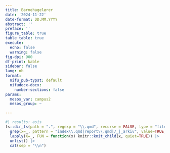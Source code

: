 ```yaml
---
title: Barnehagelærer
date: '2024-11-22'
date-format: DD.MM.YYYY
abstract: ''
preface: ''
figure_table: true
table_table: true
execute:
  echo: false
  warning: false
fig-dpi: 900
df-print: kable
sidebar: false
lang: nb
format:
  nifu_pub-typst: default
  nifudocx-docx:
    number-sections: false
params:
  mesos_var: campus2
  mesos_group: ~

---
```



```r
#| results: asis
fs::dir_ls(path = ".", regexp = "\\.qmd", recurse = FALSE, type = "file") |>
  grep(x=_, pattern = "index\\.qmd|report\\.qmd|/_|_arkiv", value=TRUE, invert=TRUE) |>
  lapply(X=_, FUN = function(x) knitr::knit_child(x, quiet=TRUE)) |>
  unlist() |>
  cat(sep = "\\n")
```
